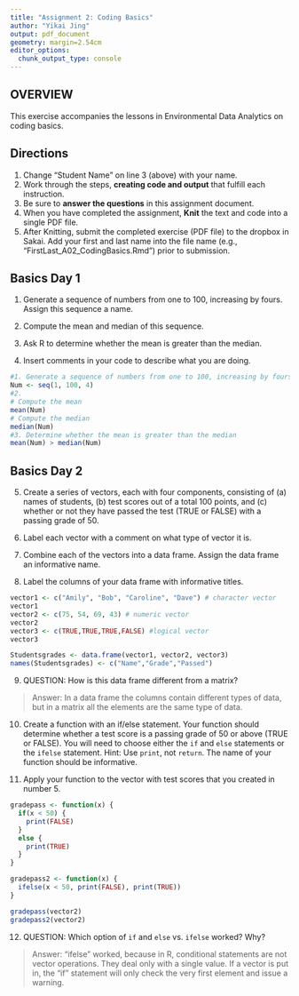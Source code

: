 ```yaml
---
title: "Assignment 2: Coding Basics"
author: "Yikai Jing"
output: pdf_document
geometry: margin=2.54cm
editor_options: 
  chunk_output_type: console
---
```


## OVERVIEW

This exercise accompanies the lessons in Environmental Data Analytics on coding basics. 

## Directions
1. Change "Student Name" on line 3 (above) with your name.
2. Work through the steps, **creating code and output** that fulfill each instruction.
3. Be sure to **answer the questions** in this assignment document.
4. When you have completed the assignment, **Knit** the text and code into a single PDF file.
5. After Knitting, submit the completed exercise (PDF file) to the dropbox in Sakai. Add your first and last name into the file name (e.g., "FirstLast_A02_CodingBasics.Rmd") prior to submission.



## Basics Day 1

1. Generate a sequence of numbers from one to 100, increasing by fours. Assign this sequence a name. 

2. Compute the mean and median of this sequence. 

3. Ask R to determine whether the mean is greater than the median. 

4. Insert comments in your code to describe what you are doing.

```r
#1. Generate a sequence of numbers from one to 100, increasing by fours. Assign this sequence a name. 
Num <- seq(1, 100, 4)
#2. 
# Compute the mean
mean(Num)
# Compute the median
median(Num)
#3. Determine whether the mean is greater than the median
mean(Num) > median(Num)
```

## Basics Day 2

5. Create a series of vectors, each with four components, consisting of (a) names of students, (b) test scores out of a total 100 points, and (c) whether or not they have passed the test (TRUE or FALSE) with a passing grade of 50.

6. Label each vector with a comment on what type of vector it is.

7. Combine each of the vectors into a data frame. Assign the data frame an informative name.

8. Label the columns of your data frame with informative titles.

```r
vector1 <- c("Amily", "Bob", "Caroline", "Dave") # character vector
vector1
vector2 <- c(75, 54, 69, 43) # numeric vector
vector2
vector3 <- c(TRUE,TRUE,TRUE,FALSE) #logical vector
vector3

Studentsgrades <- data.frame(vector1, vector2, vector3) 
names(Studentsgrades) <- c("Name","Grade","Passed")
```

9. QUESTION: How is this data frame different from a matrix?

> Answer: In a data frame the columns contain different types of data, but in a matrix all the elements are the same type of data.

10. Create a function with an if/else statement. Your function should determine whether a test score is a passing grade of 50 or above (TRUE or FALSE). You will need to choose either the `if` and `else` statements or the `ifelse` statement. Hint: Use `print`, not `return`. The name of your function should be informative.

11. Apply your function to the vector with test scores that you created in number 5. 

```r
gradepass <- function(x) {
  if(x < 50) {
    print(FALSE)
  } 
  else {
    print(TRUE)
  }
}

gradepass2 <- function(x) {
  ifelse(x < 50, print(FALSE), print(TRUE))
}

gradepass(vector2)
gradepass2(vector2)
```

12. QUESTION: Which option of `if` and `else` vs. `ifelse` worked? Why?

> Answer: "ifelse" worked, because in R, conditional statements are not vector operations. They deal only with a single value. If a vector is put in, the "if" statement will only check the very first element and issue a warning.
